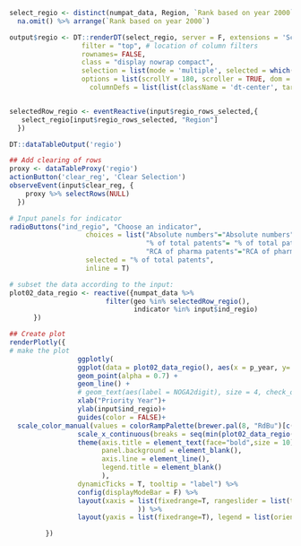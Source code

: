 ```r

select_regio <- distinct(numpat_data, Region, `Rank based on year 2000`)  %>% 
  na.omit() %>% arrange(`Rank based on year 2000`)

output$regio <- DT::renderDT(select_regio, server = F, extensions = 'Scroller',  
                  filter = "top", # location of column filters
                  rownames= FALSE,
                  class = "display nowrap compact", 
                  selection = list(mode = 'multiple', selected = which(select_regio$Region %in% c("CH - Northwestern Switzerland "))),
                  options = list(scrollY = 180, scroller = TRUE, dom = 't', scrollX= T,
         			columnDefs = list(list(className = 'dt-center', targets = 1))))


selectedRow_regio <- eventReactive(input$regio_rows_selected,{
   select_regio[input$regio_rows_selected, "Region"]
  })

DT::dataTableOutput('regio')

## Add clearing of rows
proxy <- dataTableProxy('regio')
actionButton('clear_reg', 'Clear Selection')
observeEvent(input$clear_reg, {
    proxy %>% selectRows(NULL)
  })

# Input panels for indicator 
radioButtons("ind_regio", "Choose an indicator",
                   choices = list("Absolute numbers"="Absolute numbers",
                                  "% of total patents"= "% of total patents", 
                                  "RCA of pharma patents"="RCA of pharma patents"),
                   selected = "% of total patents", 
                   inline = T)

# subset the data according to the input:
plot02_data_regio <- reactive({numpat_data %>%
                        filter(geo %in% selectedRow_regio(),
                               indicator %in% input$ind_regio)
      })

## Create plot
renderPlotly({
# make the plot
                 ggplotly(
                 ggplot(data = plot02_data_regio(), aes(x = p_year, y= share_inv, color = Region, shape = geo)) +
                 geom_point(alpha = 0.7) +
                 geom_line() +
                 # geom_text(aes(label = NOGA2digit), size = 4, check_overlap = FALSE, position = position_nudge(y = +0.1))+
                 xlab("Priority Year")+
                 ylab(input$ind_regio)+
                 guides(color = FALSE)+
  scale_color_manual(values = colorRampPalette(brewer.pal(8, "RdBu")[c(1:3, 6:8)])(length(unique(plot02_data_regio()$geo)))) +
                 scale_x_continuous(breaks = seq(min(plot02_data_regio()$p_year), max(plot02_data_regio()$p_year), by = 5)) +
                 theme(axis.title = element_text(face="bold",size = 10),
                       panel.background = element_blank(),
                       axis.line = element_line(),
                       legend.title = element_blank()
                       ),
                 dynamicTicks = T, tooltip = "label") %>%
                 config(displayModeBar = F) %>%
                 layout(xaxis = list(fixedrange=T, rangeslider = list(type = "date", visible=T)
                                )) %>%
                 layout(yaxis = list(fixedrange=T), legend = list(orientation = "h")) 

         })

        
```
